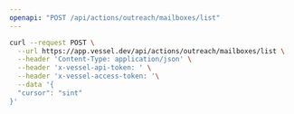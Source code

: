 ```yaml
---
openapi: "POST /api/actions/outreach/mailboxes/list"
---
```


<RequestExample>

```bash Request
curl --request POST \
  --url https://app.vessel.dev/api/actions/outreach/mailboxes/list \
  --header 'Content-Type: application/json' \
  --header 'x-vessel-api-token: ' \
  --header 'x-vessel-access-token: '\
  --data '{
  "cursor": "sint"
}'
```

</RequestExample>
